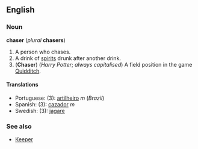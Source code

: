==English==
===Noun===
'''chaser''' (''plural'' '''chasers''')

#A person who chases.
#A drink of [[spirit]]s drunk after another drink.
#('''Chaser''') (''Harry Potter''; ''always capitalised'') A field position in the game [[Quidditch]].

====Translations====
*Portuguese: (3): [[artilheiro]] ''m'' (''Brazil'')
*Spanish: (3): [[cazador]] ''m''
*Swedish: (3): [[jagare]]

===See also===
*[[Keeper]]